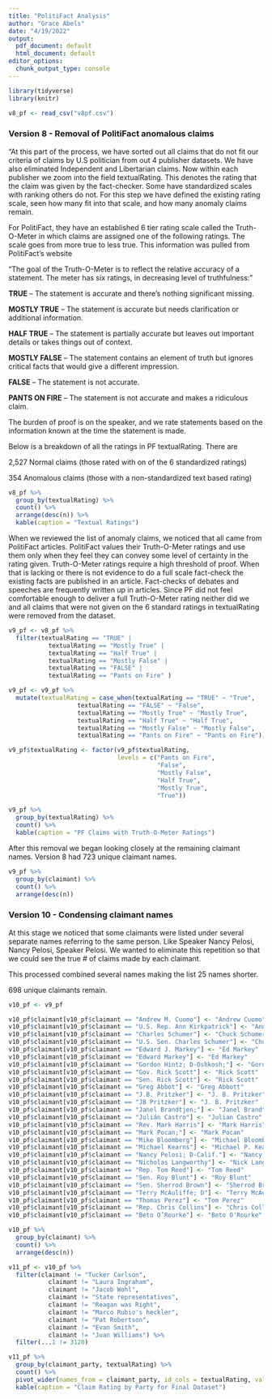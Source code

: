 ```yaml
---
title: "PolitiFact Analysis"
author: "Grace Abels"
date: "4/19/2022"
output:
  pdf_document: default
  html_document: default
editor_options:
  chunk_output_type: console
---
```


```r
library(tidyverse)
library(knitr)
```

```r
v8_pf <- read_csv("v8pf.csv")
```

### Version 8 - Removal of PolitiFact anomalous claims

"At this part of the process, we have sorted out all claims that do not fit our criteria of claims by U.S politician from out 4 publisher datasets. We have also eliminated Independent and Libertarian claims. Now within each publisher we zoom into the field textualRating. This denotes the rating that the claim was given by the fact-checker. Some have standardized scales with ranking others do not. For this step we have defined the existing rating scale, seen how many fit into that scale, and how many anomaly claims remain.

For PolitiFact, they have an established 6 tier rating scale called the Truth-O-Meter in which claims are assigned one of the following ratings. The scale goes from more true to less true. This information was pulled from PolitiFact's website

"The goal of the Truth-O-Meter is to reflect the relative accuracy of a statement. The meter has six ratings, in decreasing level of truthfulness:"

**TRUE** -- The statement is accurate and there's nothing significant missing.

**MOSTLY TRUE** -- The statement is accurate but needs clarification or additional information.

**HALF TRUE** -- The statement is partially accurate but leaves out important details or takes things out of context.

**MOSTLY FALSE** -- The statement contains an element of truth but ignores critical facts that would give a different impression.

**FALSE** -- The statement is not accurate.

**PANTS ON FIRE** -- The statement is not accurate and makes a ridiculous claim.

The burden of proof is on the speaker, and we rate statements based on the information known at the time the statement is made.

Below is a breakdown of all the ratings in PF textualRating. There are

2,527 Normal claims (those rated with on of the 6 standardized ratings)

354 Anomalous claims (those with a non-standardized text based rating)

```r
v8_pf %>%
  group_by(textualRating) %>%
  count() %>%
  arrange(desc(n)) %>%
  kable(caption = "Textual Ratings")
```

When we reviewed the list of anomaly claims, we noticed that all came from PolitiFact articles. PolitiFact values their Truth-O-Meter ratings and use them only when they feel they can convey some level of certainty in the rating given. Truth-O-Meter ratings require a high threshold of proof. When that is lacking or there is not evidence to do a full scale fact-check the existing facts are published in an article. Fact-checks of debates and speeches are frequently written up in articles. Since PF did not feel comfortable enough to deliver a full Truth-O-Meter rating neither did we and all claims that were not given on the 6 standard ratings in textualRating were removed from the dataset.

```r
v9_pf <- v8_pf %>%
  filter(textualRating == "TRUE" |
           textualRating == "Mostly True" |
           textualRating == "Half True" |
           textualRating == "Mostly False" |
           textualRating == "FALSE" |
           textualRating == "Pants on Fire" )

v9_pf <- v9_pf %>%
  mutate(textualRating = case_when(textualRating == "TRUE" ~ "True",
                   textualRating == "FALSE" ~ "False",
                   textualRating == "Mostly True" ~ "Mostly True",
                   textualRating == "Half True" ~ "Half True",
                   textualRating == "Mostly False" ~ "Mostly False",
                   textualRating == "Pants on Fire" ~ "Pants on Fire"))

v9_pf$textualRating <- factor(v9_pf$textualRating, 
                              levels = c("Pants on Fire", 
                                         "False", 
                                         "Mostly False", 
                                         "Half True", 
                                         "Mostly True", 
                                         "True"))

v9_pf %>%
  group_by(textualRating) %>%
  count() %>%
  kable(caption = "PF Claims with Truth-O-Meter Ratings")
```

After this removal we began looking closely at the remaining claimant names. Version 8 had 723 unique claimant names.

```r
v9_pf %>%
  group_by(claimant) %>%
  count() %>%
  arrange(desc(n))
```

### Version 10 - Condensing claimant names

At this stage we noticed that some claimants were listed under several separate names referring to the same person. Like Speaker Nancy Pelosi, Nancy Pelosi, Speaker Pelosi. We wanted to eliminate this repetition so that we could see the true \# of claims made by each claimant.

This processed combined several names making the list 25 names shorter.

698 unique claimants remain.

```r
v10_pf <- v9_pf

v10_pf$claimant[v10_pf$claimant == "Andrew M. Cuomo"] <- "Andrew Cuomo"
v10_pf$claimant[v10_pf$claimant == "U.S. Rep. Ann Kirkpatrick"] <- "Ann Kirkpatrick"
v10_pf$claimant[v10_pf$claimant == "Charles Schumer"] <- "Chuck Schumer"
v10_pf$claimant[v10_pf$claimant == "U.S. Sen. Charles Schumer"] <- "Chuck Schumer"
v10_pf$claimant[v10_pf$claimant == "Edward J. Markey"] <- "Ed Markey"
v10_pf$claimant[v10_pf$claimant == "Edward Markey"] <- "Ed Markey"
v10_pf$claimant[v10_pf$claimant == "Gordon Hintz; D-Oshkosh;"] <- "Gordon Hintz"
v10_pf$claimant[v10_pf$claimant == "Gov. Rick Scott"] <- "Rick Scott"
v10_pf$claimant[v10_pf$claimant == "Sen. Rick Scott"] <- "Rick Scott"
v10_pf$claimant[v10_pf$claimant == "Greg Abbot"] <- "Greg Abbott"
v10_pf$claimant[v10_pf$claimant == "J.B. Pritzker"] <- "J. B. Pritzker"
v10_pf$claimant[v10_pf$claimant == "JB Pritzker"] <- "J. B. Pritzker"
v10_pf$claimant[v10_pf$claimant == "Janel Brandtjen;"] <- "Janel Brandtjen"
v10_pf$claimant[v10_pf$claimant == "Julián Castro"] <- "Julian Castro"
v10_pf$claimant[v10_pf$claimant == "Rev. Mark Harris"] <- "Mark Harris"
v10_pf$claimant[v10_pf$claimant == "Mark Pocan;"] <- "Mark Pocan"
v10_pf$claimant[v10_pf$claimant == "Mike Bloomberg"] <- "Michael Bloomberg"
v10_pf$claimant[v10_pf$claimant == "Michael Kearns"] <- "Michael P. Kearns"
v10_pf$claimant[v10_pf$claimant == "Nancy Pelosi; D-Calif."] <- "Nancy Pelosi"
v10_pf$claimant[v10_pf$claimant == "Nicholas Langworthy"] <- "Nick Langworthy"
v10_pf$claimant[v10_pf$claimant == "Rep. Tom Reed"] <- "Tom Reed"
v10_pf$claimant[v10_pf$claimant == "Sen. Roy Blunt"] <- "Roy Blunt"
v10_pf$claimant[v10_pf$claimant == "Sen. Sherrod Brown"] <- "Sherrod Brown"
v10_pf$claimant[v10_pf$claimant == "Terry McAuliffe; D"] <- "Terry McAuliffe"
v10_pf$claimant[v10_pf$claimant == "Thomas Perez"] <- "Tom Perez"
v10_pf$claimant[v10_pf$claimant == "Rep. Chris Collins"] <- "Chris Collins"
v10_pf$claimant[v10_pf$claimant == "Beto O’Rourke"] <- "Beto O'Rourke"
```

```r
v10_pf %>%
  group_by(claimant) %>%
  count() %>%
  arrange(desc(n))
```

```r
v11_pf <- v10_pf %>%
  filter(claimant != "Tucker Carlson",
           claimant != "Laura Ingraham",
           claimant != "Jacob Wohl",
           claimant != "State representatives",
           claimant != "Reagan was Right",
           claimant != "Marco Rubio's heckler",
           claimant != "Pat Robertson",
           claimant != "Evan Smith",
           claimant != "Juan Williams") %>%
  filter(...1 != 3120)
```

```r
v11_pf %>%
  group_by(claimant_party, textualRating) %>%
  count() %>%
  pivot_wider(names_from = claimant_party, id_cols = textualRating, values_from = n) %>%
  kable(caption = "Claim Rating by Party for Final Dataset")
```


